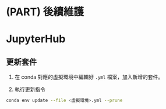 # (PART) 後續維護 {-}

# JupyterHub {#maintaince-jupyterhub}

## 更新套件

1. 在 conda 對應的虛擬環境中編輯好 `.yml` 檔案，加入新增的套件。

2. 執行更新指令

``` .bash
conda env update --file <虛擬環境>.yml --prune
```